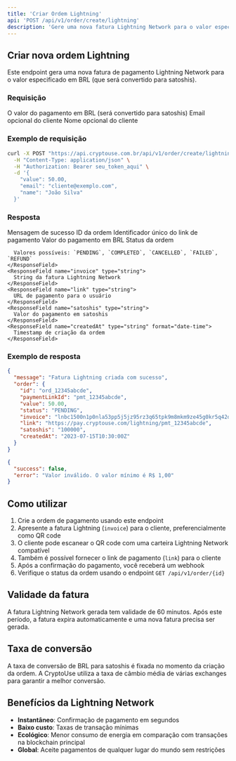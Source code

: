 ```yaml
---
title: 'Criar Ordem Lightning'
api: 'POST /api/v1/order/create/lightning'
description: 'Gere uma nova fatura Lightning Network para o valor especificado'
---
```


## Criar nova ordem Lightning

Este endpoint gera uma nova fatura de pagamento Lightning Network para o valor especificado em BRL (que será convertido para satoshis).

### Requisição

<ParamField body="value" type="number" required>
  O valor do pagamento em BRL (será convertido para satoshis)
</ParamField>

<ParamField body="email" type="string">
  Email opcional do cliente
</ParamField>

<ParamField body="name" type="string">
  Nome opcional do cliente
</ParamField>

### Exemplo de requisição

```bash
curl -X POST "https://api.cryptouse.com.br/api/v1/order/create/lightning" \
  -H "Content-Type: application/json" \
  -H "Authorization: Bearer seu_token_aqui" \
  -d '{
    "value": 50.00,
    "email": "cliente@exemplo.com",
    "name": "João Silva"
  }'
```

### Resposta

<ResponseField name="message" type="string">
  Mensagem de sucesso
</ResponseField>

<ResponseField name="order" type="object">
  <Expandable title="Propriedades">
    <ResponseField name="id" type="string">
      ID da ordem
    </ResponseField>
    <ResponseField name="paymentLinkId" type="string">
      Identificador único do link de pagamento
    </ResponseField>
    <ResponseField name="value" type="number">
      Valor do pagamento em BRL
    </ResponseField>
    <ResponseField name="status" type="string">
      Status da ordem
      
      Valores possíveis: `PENDING`, `COMPLETED`, `CANCELLED`, `FAILED`, `REFUND`
    </ResponseField>
    <ResponseField name="invoice" type="string">
      String da fatura Lightning Network
    </ResponseField>
    <ResponseField name="link" type="string">
      URL de pagamento para o usuário
    </ResponseField>
    <ResponseField name="satoshis" type="string">
      Valor do pagamento em satoshis
    </ResponseField>
    <ResponseField name="createdAt" type="string" format="date-time">
      Timestamp de criação da ordem
    </ResponseField>
  </Expandable>
</ResponseField>

### Exemplo de resposta

<CodeGroup>

```json Sucesso (201)
{
  "message": "Fatura Lightning criada com sucesso",
  "order": {
    "id": "ord_12345abcde",
    "paymentLinkId": "pmt_12345abcde",
    "value": 50.00,
    "status": "PENDING",
    "invoice": "lnbc1500n1p0nla53pp5j5jz95rz3q65tpk9m8mkm9ze45g0kr5q42dkkcfk4wxtywf5nhqdqqcqzpgxqyz5vqsp5usw4xtnszv9g7g2acu89a26793qmk9ee7vxd5x5w5h9ht28qjq9qyyssqllgz56hkwmxj4z6tqpaj3c4pww7qgzjn266km3vz5kdmzgaacpmxn90zg8xgq2l3ezqxtj5grw4xdj3ya8lc30a9vfwlnv5mwqv8qqfcvdal",
    "link": "https://pay.cryptouse.com/lightning/pmt_12345abcde",
    "satoshis": "100000",
    "createdAt": "2023-07-15T10:30:00Z"
  }
}
```

```json Requisição inválida (400)
{
  "success": false,
  "error": "Valor inválido. O valor mínimo é R$ 1,00"
}
```

</CodeGroup>

## Como utilizar

1. Crie a ordem de pagamento usando este endpoint
2. Apresente a fatura Lightning (`invoice`) para o cliente, preferencialmente como QR code
3. O cliente pode escanear o QR code com uma carteira Lightning Network compatível
4. Também é possível fornecer o link de pagamento (`link`) para o cliente
5. Após a confirmação do pagamento, você receberá um webhook
6. Verifique o status da ordem usando o endpoint `GET /api/v1/order/{id}`

## Validade da fatura

A fatura Lightning Network gerada tem validade de 60 minutos. Após este período, a fatura expira automaticamente e uma nova fatura precisa ser gerada.

## Taxa de conversão

A taxa de conversão de BRL para satoshis é fixada no momento da criação da ordem. A CryptoUse utiliza a taxa de câmbio média de várias exchanges para garantir a melhor conversão.

## Benefícios da Lightning Network

- **Instantâneo**: Confirmação de pagamento em segundos
- **Baixo custo**: Taxas de transação mínimas
- **Ecológico**: Menor consumo de energia em comparação com transações na blockchain principal
- **Global**: Aceite pagamentos de qualquer lugar do mundo sem restrições 